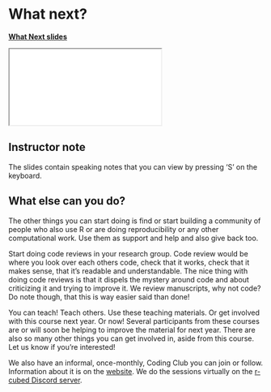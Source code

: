 # What next? {#sec-final-remarks}

[**What Next slides**](../slides/what-next.html)

<div>

```{=html}
<iframe class="slide-deck" src="../slides/what-next.html"></iframe>
```

</div>

::: {.callout-note appearance="minimal" collapse="true"}
## Instructor note

The slides contain speaking notes that you can view by pressing 'S' on
the keyboard.
:::

## What else can you do?

The other things you can start doing is find or start building a
community of people who also use R or are doing reproducibility or any
other computational work. Use them as support and help and also give
back too.

Start doing code reviews in your research group. Code review would be
where you look over each others code, check that it works, check that it
makes sense, that it's readable and understandable. The nice thing with
doing code reviews is that it dispels the mystery around code and about
criticizing it and trying to improve it. We review manuscripts, why not
code? Do note though, that this is way easier said than done!

You can teach! Teach others. Use these teaching materials. Or get
involved with this course next year. Or now! Several participants from
these courses are or will soon be helping to improve the material for
next year. There are also so many other things you can get involved in,
aside from this course. Let us know if you're interested!

We also have an informal, once-monthly, Coding Club you can join or
follow. Information about it is on the
[website](https://coding-club.rostools.org/). We do the sessions
virtually on the [r-cubed Discord
server](https://discord.gg/xHPyj7dxJx).
